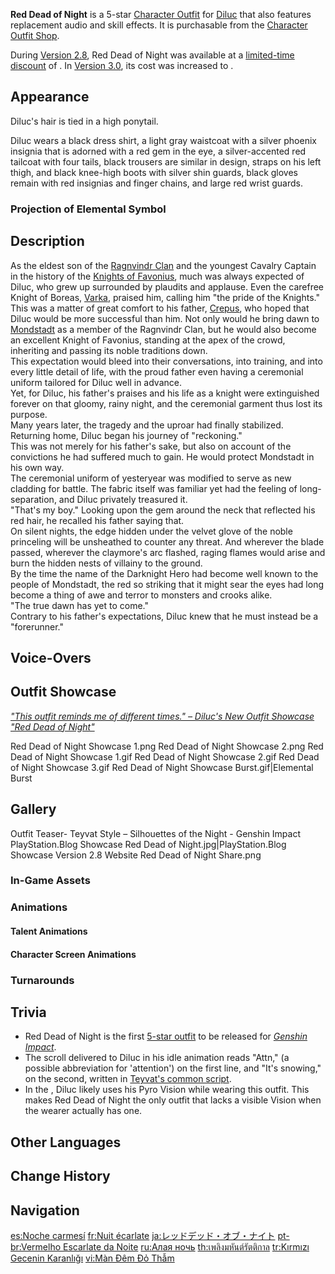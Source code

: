 {{Outfit Infobox
|id           = 201601
|image        = <gallery>
Character Diluc Red Dead of Night Full Wish.png|Wish
Outfit Red Dead of Night Game.png|In-Game
</gallery>
|character    = Diluc
|type         = Themed
|quality      = 5
|description  = One of the outfits Diluc wears during covert actions, it resembles a flame dancing in the shadows.<br>The crimson red traces it leave behind at the edges of the enemy's vision will scar their nightmares forever.
|obtain       = [[Character Outfit Shop]]
}}
'''Red Dead of Night''' is a 5-star [[Character Outfit]] for [[Diluc]] that also features replacement audio and skill effects. It is purchasable from the [[Character Outfit Shop]].

During [[Version 2.8]], Red Dead of Night was available at a [[Red Dead of Night Discount|limited-time discount]] of {{Item|Genesis Crystal|30|x=1,980}}. In [[Version 3.0]], its cost was increased to {{Item|Genesis Crystal|30|x=2,480}}.

==Appearance==
<!-- Keep appearance section short and concise. Limit to 1-2 paragraphs (preferably 1 paragraph) with 3-4 sentences each. -->
Diluc's hair is tied in a high ponytail.

Diluc wears a black dress shirt, a light gray waistcoat with a silver phoenix insignia that is adorned with a red gem in the eye, a silver-accented red tailcoat with four tails, black trousers are similar in design, straps on his left thigh, and black knee-high boots with silver shin guards, black gloves remain with red insignias and finger chains, and large red wrist guards.

===Projection of Elemental Symbol===
{{Projection of Elemental Symbol Info|outfit=Red Dead of Night|projection=the red gem in the phoenix insignia's eye on the left side of his chest}}

==Description==
As the eldest son of the [[Ragnvindr Family|Ragnvindr Clan]] and the youngest Cavalry Captain in the history of the [[Knights of Favonius]], much was always expected of Diluc, who grew up surrounded by plaudits and applause. Even the carefree Knight of Boreas, [[Varka]], praised him, calling him "the pride of the Knights."<br>
This was a matter of great comfort to his father, [[Crepus]], who hoped that Diluc would be more successful than him. Not only would he bring dawn to [[Mondstadt]] as a member of the Ragnvindr Clan, but he would also become an excellent Knight of Favonius, standing at the apex of the crowd, inheriting and passing its noble traditions down.<br>
This expectation would bleed into their conversations, into training, and into every little detail of life, with the proud father even having a ceremonial uniform tailored for Diluc well in advance.<br>
Yet, for Diluc, his father's praises and his life as a knight were extinguished forever on that gloomy, rainy night, and the ceremonial garment thus lost its purpose.<br>
Many years later, the tragedy and the uproar had finally stabilized. Returning home, Diluc began his journey of "reckoning."<br>
This was not merely for his father's sake, but also on account of the convictions he had suffered much to gain. He would protect Mondstadt in his own way.<br>
The ceremonial uniform of yesteryear was modified to serve as new cladding for battle. The fabric itself was familiar yet had the feeling of long-separation, and Diluc privately treasured it.<br>
"That's my boy." Looking upon the gem around the neck that reflected his red hair, he recalled his father saying that.<br>
On silent nights, the edge hidden under the velvet glove of the noble princeling will be unsheathed to counter any threat. And wherever the blade passed, wherever the claymore's arc flashed, raging flames would arise and burn the hidden nests of villainy to the ground.<br>
By the time the name of the Darknight Hero had become well known to the people of Mondstadt, the red so striking that it might sear the eyes had long become a thing of awe and terror to monsters and crooks alike.<br>
"The true dawn has yet to come."<br>
Contrary to his father's expectations, Diluc knew that he must instead be a "forerunner."

==Voice-Overs==
{{VO/Outfit
<!--                  Switch 1                  -->
|switch_01_tx_en   = Aha... This outfit reminds me of different times.
|switch_01_tx_zh   = 这身衣服…让人有些怀念。
|switch_01_rm_zh   = Zhè shēn yīfú... ràngrén yǒu xiē huáiniàn.
|switch_01_tx_ja   = この衣装は、すこし懐かしいな。
|switch_01_rm_ja   = Kono ishou wa, sukoshi natsukashii na.
|switch_01_tx_ko   = 이 옷은 어쩐지, 추억에 빠져들게 하는 걸
|switch_01_rm_ko   = I oseun eojjeonji, chueoge ppajyeodeulge haneun geol.


<!--                  Switch 2                  -->
|switch_02_tx_en   = Well then, let's go and root out the danger lurking in the shadows.
|switch_02_tx_zh   = 走吧，铲除潜在的威胁。
|switch_02_rm_zh   = Zǒu ba, chǎnchú qiǎnzài de wēixié.
|switch_02_tx_ja   = 行こう、潜在的脅威を排除しに。
|switch_02_rm_ja   = Ikou, senzai-teki kyoui wo haijo shi ni.
|switch_02_tx_ko   = 가자, 잠재된 위협을 전부 제거하러
|switch_02_rm_ko   = Gaja, jamjaedoen wihyeobeul jeonbu jegeohareo

<!--                  Switch 3                  -->
|switch_03_tx_en   = Time to ruffle a few feathers.
|switch_03_tx_zh   = 解决麻烦的时候到了。
|switch_03_rm_zh   = Jiějué máfan de shíhòu dàole.
|switch_03_tx_ja   = トラブルを解決する時が来た。
|switch_03_rm_ja   = Toraburu wo kaiketsu suru toki ga kita.
|switch_03_tx_ko   = 골칫거리를 해결할 시간이 됐어
|switch_03_rm_ko   = Golchitkkeorireul haegyeolhal sigani dwaesseo

<!--                  Story 1                  -->
<!--        Original        -->
|s_01_og_file      = VO {lang}{char} Chat - Relax.ogg

|s_01_og_title_en  = Chat: Relax
|s_01_og_tx_en     = Guess we can rest a bit.

|s_01_og_title_zhs = 闲聊・放松
|s_01_og_title_zht = 閒聊・放鬆
|s_01_og_tx_zhs    = 偶尔悠闲一下，也不错。
|s_01_og_tx_zht    = 偶爾悠閒一下，也不錯。
|s_01_og_rm_zh     = Ǒu'ěr yōuxián yīxià, yě bùcuò.

|s_01_og_title_ja  = 世間話・リラックス
|s_01_og_tx_ja     = たまにはノンビリするのも悪くないな。
|s_01_og_rm_ja     = Tama ni wa nonbiri suru no mo warukunai na.

|s_01_og_title_ko  = 잡담・휴식
|s_01_og_tx_ko     = 가끔 여유를 부리는 것도 괜찮지
|s_01_og_rm_ko     = Gakkeum yeoyureul burineun geot'to gwaenchanchi

<!--        New        -->
|s_01_rp_file      = VO {lang}{char} Red Dead of Night Chat - Preparation.ogg

|s_01_rp_title_en  = Chat: Preparation
|s_01_rp_tx_en     = We should prepare while we can, then make a preemptive strike against the enemy.

|s_01_rp_title_zhs = 闲聊・准备
|s_01_rp_title_zht = 閒聊・準備
|s_01_rp_tx_zhs    = 提前做好准备，先于对方进攻吧。
|s_01_rp_tx_zht    = 提前做好準備，先於對方進攻吧。
|s_01_rp_rm_zh     = Tíqián zuòhǎi zhǔnbèi, xiān yú duìfāng jìn'gōng ba.

|s_01_rp_title_ja  = 世間話・準備
|s_01_rp_tx_ja     = 事前に準備をし、先んじて攻撃をしかけるべきだ。
|s_01_rp_rm_ja     = Jizen ni junbi wo shi, sakinjite kougeki wo shikakerubeki da.

|s_01_rp_title_ko  = 잡담・준비
|s_01_rp_tx_ko     = 미리 준비해서 상대보다 먼저 공격하자고
|s_01_rp_rm_ko     = Miri junbihaeseo sangdaeboda meonjeo gonggyeokajago

<!--                  Story 2                  -->
<!--        Original        -->
|s_02_og_file      = VO {lang}{char} Chat - Knights of Favonius.ogg

|s_02_og_title_en  = Chat: Knights of Favonius
|s_02_og_tx_en     = You should really bring the Knights of Favonius with you next time.

|s_02_og_title_zhs = 闲聊・骑士团
|s_02_og_title_zht = 閒聊・騎士團
|s_02_og_tx_zhs    = 应该换骑士团的那些家伙来陪你。
|s_02_og_tx_zht    = 應該換騎士團的那些家伙來陪{{MC|你|妳}}。
|s_02_og_rm_zh     = Yīnggāi huàn Qíshì-tuán dì nàxiē jiāhuo lái péi nǐ.

|s_02_og_title_ja  = 世間話・騎士団
|s_02_og_tx_ja     = 騎士団のやつらに相手をさせるべきだな。
|s_02_og_rm_ja     = Kishi-dan no yatsura ni aite wo saserubeki da na.

|s_02_og_title_ko  = 잡담・기사단
|s_02_og_tx_ko     = 기사단 녀석들에게 같이 있어 달라고 해
|s_02_og_rm_ko     = Gisa-dan nyeoseokdeurege gachi isseo dallago hae

<!--        New        -->
|s_02_rp_file      = VO {lang}{char} Red Dead of Night Chat - Planning.ogg

|s_02_rp_title_en  = Chat: Planning
|s_02_rp_tx_en     = Let's take a moment to rest and plan our next move.

|s_02_rp_title_zhs = 闲聊・计划
|s_02_rp_title_zht = 閒聊・計畫
|s_02_rp_tx_zhs    = 休息时，也可以思考接下来的计划。
|s_02_rp_tx_zht    = 休息時，也可以思考接下來的計畫。
|s_02_rp_rm_zhs    = Xiūxi shí, yě kěyǐ sīkǎo jiēxiàlái de jìhuà.
|s_02_rp_rm_zht    = Xiūxí shí, yě kéyǐ sīkǎo jiēxiàlái de jìhuà.

|s_02_rp_title_ja  = 世間話・計画
|s_02_rp_tx_ja     = 休息時に、次の計画を練ろう。
|s_02_rp_rm_ja     = Kyuusoku-ji ni, tsugi no keikaku wo nerou.

|s_02_rp_title_ko  = 잡담・계획
|s_02_rp_tx_ko     = 휴식을 취할 때 앞으로의 계획을 고민해 볼 수 있어
|s_02_rp_rm_ko     = Hyusigeul chwihal ttae apeuro-ui gyehoegeul gominhae bol su isseo

<!--                  Story 3                  -->
<!--        Original        -->
|s_03_og_file      = VO {lang}{char} Chat - Wine Guild.ogg

|s_03_og_title_en  = Chat: Wine Guild
|s_03_og_tx_en     = I still have a lot to do at the Guild. How about you take a rest while I go back?

|s_03_og_title_zhs = 闲聊・行会
|s_03_og_title_zht = 閒聊・行會
|s_03_og_tx_zhs    = 行会里还有很多事，你要么在这休息，我回去看看。
|s_03_og_tx_zht    = 行會裡還有很多事，{{MC|你|妳}}在這休息，我回去看看。
|s_03_og_rm_zhs    = Hánghuì lǐ hái yǒu hěnduō shì, nǐ yàome zài zhè xiūxi, wǒ huíqù kànkàn.
|s_03_og_rm_zht    = Hánghuì lǐ hái yǒu hěnduō shì, nǐ yàome zài zhè xiūxí, wǒ huíqù kànkàn.

|s_03_og_title_ja  = 世間話・仕事
|s_03_og_tx_ja     = 組合会には、まだ仕事が残っているんだ。君は休むといい。僕は仕事に戻ろう。
|s_03_og_rm_ja     = Girudo ni wa, mada shigoto ga nokotte iru nda. Kimi wa yasumu to ii. Boku wa shigoto ni modorou.

|s_03_og_title_ko  = 잡담・협회
|s_03_og_tx_ko     = 협회에 할 일이 많으니까 자넨 여기서 쉬어. 난 돌아가 볼게
|s_03_og_rm_ko     = Hyeopoee hal iri maneunikka janen yeogiseo swieo. Nan doraga bolkke

<!--        New        -->
|s_03_rp_file      = VO {lang}{char} Red Dead of Night Chat - Warning.ogg

|s_03_rp_title_en  = Chat: Warning
|s_03_rp_tx_en     = Every course of action has its risks. Be careful.

|s_03_rp_title_zhs = 闲聊・提醒
|s_03_rp_title_zht = 閒聊・提醒
|s_03_rp_tx_zhs    = 任何行动难免都有风险，你要多加小心。
|s_03_rp_tx_zht    = 任何行動難免都有風險，{{MC|你|妳}}要多加小心。
|s_03_rp_rm_zh     = Rènhé xíngdòng nánmiǎn dōuyǒu fēngxiǎn, nǐ yào duōjiā xiǎoxīn.

|s_03_rp_title_ja  = 世間話・注意
|s_03_rp_tx_ja     = 如何なる行動にもリスクはつきものだ。君も気を付けたほうがいい。
|s_03_rp_rm_ja     = Ikanaru koudou ni mo risuku wa tsukimono da. Kimi mo ki wo tsuketa hou ga ii.

|s_03_rp_title_ko  = 잡담・당부
|s_03_rp_tx_ko     = 모든 행동에는 위험이 뒤따르는 법. 반드시 조심해야 해
|s_03_rp_rm_ko     = Modeun haengdong-eneun wiheomi dwittareuneun beop. Bandeusi josimhaeya hae

<!--                  Combat 1                  -->
<!--        Original        -->
|c_01_og_file      = VO {lang}{char} Elemental Skill 1 01.ogg
|c_01_og_title_en  = Elemental Skill: I
|c_01_og_tx_en     = Hmph.

|c_01_og_title_zhs = 元素战技・其一
|c_01_og_title_zht = 元素戰技・其一
|c_01_og_tx_zhs    = 呵。
|c_01_og_tx_zht    = 呵。
|c_01_og_rm_zhs    = He.
|c_01_og_rm_zht    = He.

|c_01_og_title_ja  = 元素スキル・1
|c_01_og_tx_ja     = フン。
|c_01_og_rm_ja     = Fun.

|c_01_og_title_ko  = 원소전투 스킬・첫 번째
|c_01_og_tx_ko     = 흠
|c_01_og_rm_ko     = Heum

<!--        New        -->
|c_01_rp_file      = VO {lang}{char} Red Dead of Night Elemental Skill 1 01.ogg
|c_01_rp_tx_en     = Huh!

|c_01_rp_tx_zhs    = 呵。
|c_01_rp_tx_zht    = 呵。
|c_01_rp_rm_zh     = He.

|c_01_rp_tx_ja     = ふっ！
|c_01_rp_rm_ja     = Fu'!

|c_01_rp_tx_ko     = 하앗!
|c_01_rp_rm_ko     = 

<!--                  Combat 2                  -->
<!--        Original        -->
|c_02_og_file      = VO {lang}{char} Elemental Skill 1 02.ogg
|c_02_og_title_en  = Elemental Skill: II
|c_02_og_tx_en     = Hah!

|c_02_og_title_zhs = 元素战技・其二
|c_02_og_title_zht = 元素戰技・其二
|c_02_og_tx_zhs    = 哈。
|c_02_og_tx_zht    = 哈。
|c_02_og_rm_zh     = Ha.

|c_02_og_title_ja  = 元素スキル・2
|c_02_og_tx_ja     = はっ！
|c_02_og_rm_ja     = Ha'!

|c_02_og_title_ko  = 원소전투 스킬・두 번째
|c_02_og_tx_ko     = 핫
|c_02_og_rm_ko     = Hat

<!--        New        -->
|c_02_rp_file      = VO {lang}{char} Red Dead of Night Elemental Skill 1 02.ogg
|c_02_rp_tx_en     = Hyah!

|c_02_rp_tx_zhs    = 哈。
|c_02_rp_tx_zht    = 哈。
|c_02_rp_rm_zh     = Ha.

|c_02_rp_tx_ja     = はぁっ！
|c_02_rp_rm_ja     = Haa'!

|c_02_rp_tx_ko     = 하
|c_02_rp_rm_ko     = Ha

<!--                  Combat 3                  -->
<!--        Original        -->
|c_03_og_file      = VO {lang}{char} Elemental Skill 1 03.ogg
|c_03_og_title_en  = Elemental Skill: III
|c_03_og_tx_en     = Haah!&mdash;&mdash;

|c_03_og_title_zhs = 元素战技・其三
|c_03_og_title_zht = 元素戰技・其三
|c_03_og_tx_zhs    = 哈！&mdash;&mdash;
|c_03_og_tx_zht    = 哈&mdash;&mdash;！
|c_03_og_rm_zhs    = Ha!{{lmdash}}
|c_03_og_rm_zht    = Ha{{lmdash}}!

|c_03_og_title_ja  = 元素スキル・3
|c_03_og_tx_ja     = はあー！
|c_03_og_rm_ja     = Haaa!

|c_03_og_title_ko  = 원소전투 스킬・세 번째
|c_03_og_tx_ko     = 찻!&mdash;&mdash;
|c_03_og_rm_ko     = Chat!{{lmdash}}

<!--        New        -->
|c_03_rp_file      = VO {lang}{char} Red Dead of Night Elemental Skill 1 03.ogg
|c_03_rp_tx_en     = Haah!&mdash;

|c_03_rp_tx_zhs    = 哈！&mdash;&mdash;
|c_03_rp_tx_zht    = 哈！&mdash;&mdash;
|c_03_rp_rm_zh     = Ha!{{lmdash}}

|c_03_rp_tx_ja     = てあっ！
|c_03_rp_rm_ja     = Tea'!

|c_03_rp_tx_ko     = 촤앗!&mdash;&mdash;
|c_03_rp_rm_ko     = 

<!--                  Combat 4                  -->
<!--        Original        -->
|c_04_og_file      = VO {lang}{char} Elemental Burst 01.ogg
|c_04_og_title_en  = Elemental Burst: I
|c_04_og_tx_en     = Your verdict is...!

|c_04_og_title_zhs = 元素爆发・其一
|c_04_og_title_zht = 元素爆發・其一
|c_04_og_tx_zhs    = 在此&mdash;&mdash;宣判！
|c_04_og_tx_zht    = 在此&mdash;&mdash;宣判！
|c_04_og_rm_zh     = Zàicǐ{{lmdash}} xuānpàn!

|c_04_og_title_ja  = 元素爆発・1
|c_04_og_tx_ja     = 判決を、下す！
|c_04_og_rm_ja     = Hanketsu wo, kudasu!

|c_04_og_title_ko  = 원소폭발・첫 번째
|c_04_og_tx_ko     = 지금&mdash;&mdash;선고한다!
|c_04_og_rm_ko     = Jigeum{{lmdash}} seongohanda!

<!--        New        -->
|c_04_rp_file      = VO {lang}{char} Red Dead of Night Elemental Burst 01.ogg
|c_04_rp_tx_en     = Flames, purge!

|c_04_rp_tx_zhs    = 在此&mdash;&mdash;清算！
|c_04_rp_tx_zht    = 在此&mdash;&mdash;清算！
|c_04_rp_rm_zh     = Zài cǐ{{lmdash}} qīngsuàn!

|c_04_rp_tx_ja     = 今ここに&mdash;&mdash;清算す！
|c_04_rp_rm_ja     = Ima koko ni{{lmdash}} seisan su!

|c_04_rp_tx_ko     = 이곳에서&mdash;&mdash;청산한다!
|c_04_rp_rm_ko     = Igoseseo{{lmdash}} cheongsanhanda!

<!--                  Combat 5                  -->
<!--        Original        -->
|c_05_og_file      = VO {lang}{char} Elemental Burst 02.ogg
|c_05_og_title_en  = Elemental Burst: II
|c_05_og_tx_en     = Burn!

|c_05_og_title_zhs = 元素爆发・其二
|c_05_og_title_zht = 元素爆發・其二
|c_05_og_tx_zhs    = 火焰&mdash;&mdash;烧尽。
|c_05_og_tx_zht    = 火焰&mdash;&mdash;燒盡。
|c_05_og_rm_zh     = Huǒyàn{{lmdash}} shāojìn.

|c_05_og_title_ja  = 元素爆発・2
|c_05_og_tx_ja     = 火炎よ、燃やし尽くせ。
|c_05_og_rm_ja     = Ka'en yo, moyashi-tsukuse.

|c_05_og_title_ko  = 원소폭발・두 번째
|c_05_og_tx_ko     = 불꽃이여&mdash;&mdash;타올라라
|c_05_og_rm_ko     = Bulkkochiyeo{{lmdash}} taollara

<!--        New        -->
|c_05_rp_file      = VO {lang}{char} Red Dead of Night Elemental Burst 02.ogg
|c_05_rp_tx_en     = Lay waste to the wicked!

|c_05_rp_tx_zhs    = 烈焰&mdash;&mdash;燃毁！
|c_05_rp_tx_zht    = 烈焰&mdash;&mdash;燃毀！
|c_05_rp_rm_zh     = Lièyàn{{lmdash}} ránhuǐ!

|c_05_rp_tx_ja     = 烈炎&mdash;&mdash;一切を焼尽せよ！
|c_05_rp_rm_ja     = Retsuen{{lmdash}} issai wo shoujin seyo!

|c_05_rp_tx_ko     = 화염이여&mdash;&mdash;불살라라!
|c_05_rp_rm_ko     = Hwayeomiyeo{{lmdash}} bulsallara!

<!--                  Combat 6                  -->
<!--        Original        -->
|c_06_og_file      = VO {lang}{char} Elemental Burst 03.ogg
|c_06_og_title_en  = Elemental Burst: III
|c_06_og_tx_en     = Time for &mdash; retribution!

|c_06_og_title_zhs = 元素爆发・其三
|c_06_og_title_zht = 元素爆發・其三
|c_06_og_tx_zhs    = 审判&mdash;&mdash;喝啊！
|c_06_og_tx_zht    = 審判&mdash;&mdash;喝啊！
|c_06_og_rm_zh     = Shěnpàn{{lmdash}} hè'a!

|c_06_og_title_ja  = 元素爆発・3
|c_06_og_tx_ja     = 裁きを、受けよ！
|c_06_og_rm_ja     = Sabaki wo, ukeyo!

|c_06_og_title_ko  = 원소폭발・세 번째
|c_06_og_tx_ko     = 심판한다!
|c_06_og_rm_ko     = Simpanhanda!

<!--        New        -->
|c_06_rp_file      = VO {lang}{char} Red Dead of Night Elemental Burst 03.ogg
|c_06_rp_tx_en     = Dawn, break forth!

|c_06_rp_tx_zhs    = 破晓&mdash;&mdash;将至！
|c_06_rp_tx_zht    = 破曉&mdash;&mdash;將至！
|c_06_rp_rm_zh     = Pòxiǎo{{lmdash}} jiāng zhì!

|c_06_rp_tx_ja     = 暁よ&mdash;&mdash;ここに！
|c_06_rp_rm_ja     = Akatsuki yo{{lmdash}} koko ni!

|c_06_rp_tx_ko     = 여명이여&mdash;&mdash;강림하라!
|c_06_rp_rm_ko     = Yeomyeong'iyeo{{lmdash}} gangnimhara!
}}

==Outfit Showcase==
''[https://genshin.hoyoverse.com/en/news/detail/104305 "This outfit reminds me of different times." – Diluc's New Outfit Showcase "Red Dead of Night"]''
<gallery>
Red Dead of Night Showcase 1.png
Red Dead of Night Showcase 2.png
Red Dead of Night Showcase 1.gif
Red Dead of Night Showcase 2.gif
Red Dead of Night Showcase 3.gif
Red Dead of Night Showcase Burst.gif|Elemental Burst
</gallery>

==Gallery==
<gallery>
Outfit Teaser- Teyvat Style – Silhouettes of the Night - Genshin Impact
PlayStation.Blog Showcase Red Dead of Night.jpg|PlayStation.Blog Showcase
Version 2.8 Website Red Dead of Night Share.png
</gallery>
<!--
Outfit Teaser- Teyvat Style – Swirling Hues - Genshin Impact
Outfit Red Dead of Night Portrait.png|Portrait
-->
===In-Game Assets===
{{Assets/Outfit|Red Dead of Night|nomain=1}}

===Animations===
====Talent Animations====
{{Preview
|file1=Searing Onslaught Preview Red Dead of Night
|file2=Dawn Preview Red Dead of Night
}}

====Character Screen Animations====
{{Preview/CharacterAnimations|Red Dead of Night|nocaption=1}}

===Turnarounds===
{{Turnarounds}}

==Trivia==
* Red Dead of Night is the first [[:Category:5-Star Outfits|5-star outfit]] to be released for ''[[Genshin Impact]]''.
* The scroll delivered to Diluc in his idle animation reads "Attn," (a possible abbreviation for 'attention') on the first line, and "It's snowing," on the second, written in [[Teyvat Language|Teyvat's common script]].
* In the {{Quest|All's Well That Ends Well (Quest)}}, Diluc likely uses his Pyro Vision while wearing this outfit. This makes Red Dead of Night the only outfit that lacks a visible Vision when the wearer actually has one.

==Other Languages==
{{Other Languages
|en      = Red Dead of Night
|zhs     = 殷红终夜
|zhs_rm  = Yānhóng Zhōngyè
|zht     = 殷紅終夜
|zht_rm  = Yānhóng Zhōngyè
|zh_tl   = Dark-Red Night before Dawn
|zh_note = {{zh|s=终夜|t=終夜|rm=Zhōngyè|lit=the conclusion of night}} is a literary term for the darkest hour before dawn.
|ja      = レッドデッド・オブ・ナイト
|ja_rm   = Reddo Deddo obu Naito
|ja_tl   = Red Dead of Night
|ko      = {{tt|진홍|眞紅}}빛 {{tt|종야|終夜}}
|ko_rm   = Jinghongbit Jong'ya
|ko_tl   = Crimson-Light All Night
|es      = Noche carmesí
|es_tl   = Crimson Night
|fr      = Nuit écarlate
|fr_tl   = Scarlet Night
|ru      = Алая ночь
|ru_tl   = Scarlet Night
|th      = เพลิงมหันต์รัตติกาล
|th_rm   = Phloeng Ma-han Rat-ti-kan
|th_tl   = Great Flame of Nighttime
|vi      = Màn Đêm Đỏ Thẫm
|vi_tl   = Crimson Night
|de      = Blutrote Nacht
|de_tl   = Blood Red Night
|id      = Red Dead of Night
|pt      = Vermelho Escarlate da Noite
|pt_tl   = Scarlet Red of the Night
|tr      = Kırmızı Gecenin Karanlığı
|tr_tl   = The Red Night's Darkness
|it      = Cuore della notte rosso
|it_tl   = Red Heart of Night
}}

==Change History==
{{Change History|2.8}}

==Navigation==
{{Dressing Room Navbox|outfit}}

[[es:Noche carmesí]]
[[fr:Nuit écarlate]]
[[ja:レッドデッド・オブ・ナイト]]
[[pt-br:Vermelho Escarlate da Noite]]
[[ru:Алая ночь]]
[[th:เพลิงมหันต์รัตติกาล]]
[[tr:Kırmızı Gecenin Karanlığı]]
[[vi:Màn Đêm Đỏ Thẫm]]